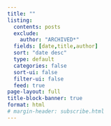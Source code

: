 ```yaml
---
title: ""
listing:
  contents: posts
  exclude:
    author: "ARCHIVED*"
  fields: [date,title,author]
  sort: "date desc"
  type: default
  categories: false
  sort-ui: false
  filter-ui: false
  feed: true
page-layout: full
title-block-banner: true
format: html
# margin-header: subscribe.html
---
```

